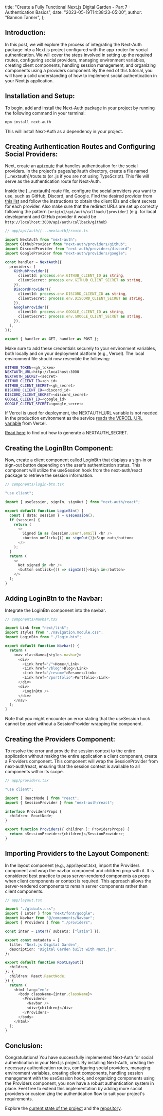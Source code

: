   title:
    "Create a Fully Functional Next.js Digital Garden - Part 7 - Authentication Basics",
  date: "2023-05-19T14:38:23-05:00",
  author: "Bannon Tanner",
};

## Introduction:

In this post, we will explore the process of integrating the Next-Auth package into a Next.js project configured with the app-router for social authentication. We will cover the steps involved in setting up the required routes, configuring social providers, managing environment variables, creating client components, handling session management, and organizing components using a providers component. By the end of this tutorial, you will have a solid understanding of how to implement social authentication in your Next.js application.

## Installation and Setup:

To begin, add and install the Next-Auth package in your project by running the following command in your terminal:

```sh
npm install next-auth
```

This will install Next-Auth as a dependency in your project.

## Creating Authentication Routes and Configuring Social Providers:

Next, create an [api route](https://next-auth.js.org/getting-started/example#add-api-route) that handles authentication for the social providers. In the project's pages/api/auth directory, create a file named [...nextauth]/route.ts (or .js if you are not using TypeScript). This file will serve as the authentication route for Next-Auth.

Inside the [...nextauth] route file, configure the social providers you want to use, such as GitHub, Discord, and Google. Find the desired provider from [this list](https://next-auth.js.org/configuration/providers/oauth#built-in-providers) and follow the instructions to obtain the client IDs and client secrets for each provider. Also make sure that the redirect URLs are set up correctly following the pattern `[origin]/api/auth/callback/[provider]` (e.g. for local development and GitHub provider it would be `http://localhost:3000/api/auth/callback/github`)

```ts
// app/api/auth/[...nextauth]/route.ts

import NextAuth from "next-auth";
import GithubProvider from "next-auth/providers/github";
import DiscordProvider from "next-auth/providers/discord";
import GoogleProvider from "next-auth/providers/google";

const handler = NextAuth({
  providers: [
    GithubProvider({
      clientId: process.env.GITHUB_CLIENT_ID as string,
      clientSecret: process.env.GITHUB_CLIENT_SECRET as string,
    }),
    DiscordProvider({
      clientId: process.env.DISCORD_CLIENT_ID as string,
      clientSecret: process.env.DISCORD_CLIENT_SECRET as string,
    }),
    GoogleProvider({
      clientId: process.env.GOOGLE_CLIENT_ID as string,
      clientSecret: process.env.GOOGLE_CLIENT_SECRET as string,
    }),
  ],
});

export { handler as GET, handler as POST };
```

Make sure to add these credentials securely to your environment variables, both locally and on your deployment platform (e.g., Vercel). The local environment file should now resemble the following:

```sh
GITHUB_TOKEN=<gh_token>
NEXTAUTH_URL=http://localhost:3000
NEXTAUTH_SECRET=<secret>
GITHUB_CLIENT_ID=<gh_id>
GITHUB_CLIENT_SECRET=<gh_secret>
DISCORD_CLIENT_ID=<discord_id>
DISCORD_CLIENT_SECRET=<discord_secret>
GOOGLE_CLIENT_ID=<google_id>
GOOGLE_CLIENT_SECRET=<google_secret>
```

If Vercel is used for deployment, the NEXTAUTH_URL variable is not needed in the production environment as the service [reads the VERCEL_URL variable](https://next-auth.js.org/warnings#nextauth_url) from Vercel.

[Read here](https://next-auth.js.org/configuration/options#secret) to find out how to generate a NEXTAUTH_SECRET.

## Creating the LoginBtn Component:

Now, create a client component called LoginBtn that displays a sign-in or sign-out button depending on the user's authentication status. This component will utilize the useSession hook from the next-auth/react package to retrieve the session information.

```ts
// components/login-btn.tsx

"use client";

import { useSession, signIn, signOut } from "next-auth/react";

export default function LoginBtn() {
  const { data: session } = useSession();
  if (session) {
    return (
      <>
        Signed in as {session.user?.email} <br />
        <button onClick={() => signOut()}>Sign out</button>
      </>
    );
  }
  return (
    <>
      Not signed in <br />
      <button onClick={() => signIn()}>Sign in</button>
    </>
  );
}
```

## Adding LoginBtn to the Navbar:

Integrate the LoginBtn component into the navbar.

```ts
// components/Navbar.tsx

import Link from "next/link";
import styles from "./navigation.module.css";
import LoginBtn from "./login-btn";

export default function Navbar() {
  return (
    <nav className={styles.navbar}>
      <div>
        <Link href="/">Home</Link>
        <Link href="/blog">Blog</Link>
        <Link href="/resume">Resume</Link>
        <Link href="/portfolio">Portfolio</Link>
      </div>
      <div>
        <LoginBtn />
      </div>
    </nav>
  );
}
```

Note that you might encounter an error stating that the useSession hook cannot be used without a SessionProvider wrapping the component.

## Creating the Providers Component:

To resolve the error and provide the session context to the entire application without making the entire application a client component, create a Providers component. This component will wrap the SessionProvider from next-auth/react, ensuring that the session context is available to all components within its scope.

```ts
// app/providers.tsx

"use client";

import { ReactNode } from "react";
import { SessionProvider } from "next-auth/react";

interface ProvidersProps {
  children: ReactNode;
}

export function Providers({ children }: ProvidersProps) {
  return <SessionProvider>{children}</SessionProvider>;
}
```

## Importing Providers to the Layout Component:

In the layout component (e.g., app/layout.tsx), import the Providers component and wrap the navbar component and children prop with it. It is considered best practice to pass server-rendered components as props when client components or context is required. This approach allows the server-rendered components to remain server components rather than client components.

```ts
// app/layout.tsx

import "./globals.css";
import { Inter } from "next/font/google";
import Navbar from "@/components/Navbar";
import { Providers } from "./providers";

const inter = Inter({ subsets: ["latin"] });

export const metadata = {
  title: "Next.js Digital Garden",
  description: "Digital Garden built with Next.js",
};

export default function RootLayout({
  children,
}: {
  children: React.ReactNode;
}) {
  return (
    <html lang="en">
      <body className={inter.className}>
        <Providers>
          <Navbar />
          <div>{children}</div>
        </Providers>
      </body>
    </html>
  );
}
```

## Conclusion:

Congratulations! You have successfully implemented Next-Auth for social authentication in your Next.js project. By installing Next-Auth, creating the necessary authentication routes, configuring social providers, managing environment variables, creating client components, handling session management with the useSession hook, and organizing components using the Providers component, you now have a robust authentication system in place. Feel free to extend this implementation by adding more social providers or customizing the authentication flow to suit your project's requirements.

Explore the [current state of the project](https://bannon.cloud/blog) and the [repository](https://github.com/tannerabread/nextjs-digital-garden).
